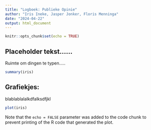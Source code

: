 ```yaml
---
title: "Logboek: Publieke Opinie"
author: "Iris Ineke, Jasper Jonker, Floris Menninga"
date: "2024-04-22"
output: html_document
---
```


```r
knitr::opts_chunk$set(echo = TRUE)
```

## Placeholder tekst......

Ruimte om dingen te typen.....

```r
summary(iris)
```

## Grafiekjes:

blablablalalkdfalksdfjkl

```r
plot(iris)
```

Note that the `echo = FALSE` parameter was added to the code chunk to prevent printing of the R code that generated the plot.
